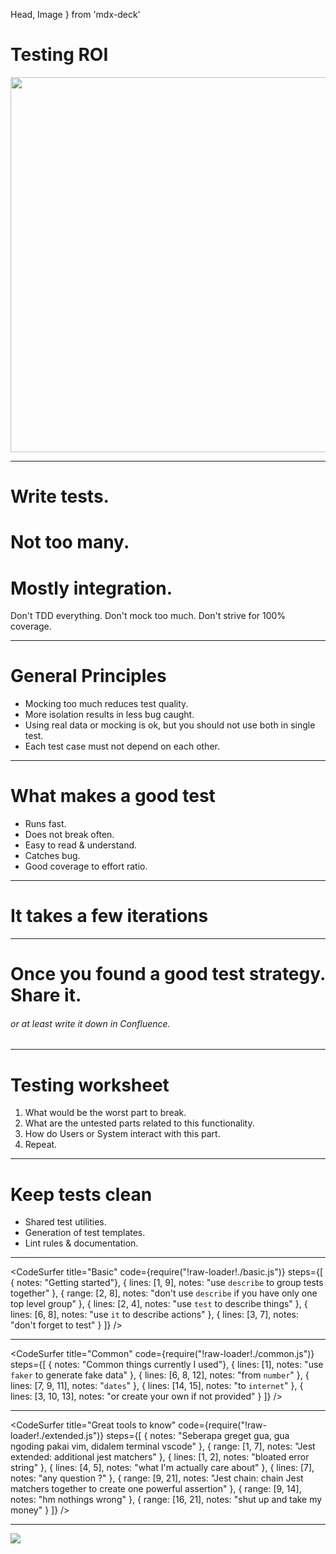   Head,
  Image
} from 'mdx-deck'


<Head>
  <title>Javascript Testing</title>
</Head>

# Testing ROI

<Image src="testing-roi.png" size="800px" width="800px" height="600px" />

---

# Write tests.
# Not too many.
# Mostly integration.

Don't TDD everything. Don't mock too much. Don't strive for 100% coverage.

---

# General Principles

* Mocking too much reduces test quality.
* More isolation results in less bug caught.
* Using real data or mocking is ok, but you should not use both in single test.
* Each test case must not depend on each other.

---

# What makes a good test

* Runs fast.
* Does not break often.
* Easy to read & understand.
* Catches bug.
* Good coverage to effort ratio.

---

# It takes a few iterations

---

# Once you found a good test strategy. Share it.
###### or at least write it down in Confluence.

---

# Testing worksheet

1. What would be the worst part to break.
2. What are the untested parts related to this functionality.
3. How do Users or System interact with this part.
4. Repeat.

---

# Keep tests clean

* Shared test utilities.
* Generation of test templates.
* Lint rules & documentation.

---

<CodeSurfer
  title="Basic"
  code={require("!raw-loader!./basic.js")}
  steps={[
    { notes: "Getting started"},
    { lines: [1, 9], notes: "use `describe` to group tests together" },
    { range: [2, 8], notes: "don't use `describe` if you have only one top level group" },
    { lines: [2, 4], notes: "use `test` to describe things" },
    { lines: [6, 8], notes: "use `it` to describe actions" },
    { lines: [3, 7], notes: "don't forget to test" }
  ]}
/>

---

<CodeSurfer
  title="Common"
  code={require("!raw-loader!./common.js")}
  steps={[
    { notes: "Common things currently I used"},
    { lines: [1], notes: "use `faker` to generate fake data" },
    { lines: [6, 8, 12], notes: "from `number`" },
    { lines: [7, 9, 11], notes: "`dates`" },
    { lines: [14, 15], notes: "to `internet`" },
    { lines: [3, 10, 13], notes: "or create your own if not provided" }
  ]}
/>

---

<CodeSurfer
  title="Great tools to know"
  code={require("!raw-loader!./extended.js")}
  steps={[
    { notes: "Seberapa greget gua, gua ngoding pakai vim, didalem terminal vscode" },
    { range: [1, 7], notes: "Jest extended: additional jest matchers" },
    { lines: [1, 2], notes: "bloated error string" },
    { lines: [4, 5], notes: "what I'm actually care about" },
    { lines: [7], notes: "any question ?" },
    { range: [9, 21], notes: "Jest chain: chain Jest matchers together to create one powerful assertion" },
    { range: [9, 14], notes: "hm nothings wrong" },
    { range: [16, 21], notes: "shut up and take my money" }
  ]}
/>

---

<Image src="the-null-pointer-exception.jpg" size="500px" />
